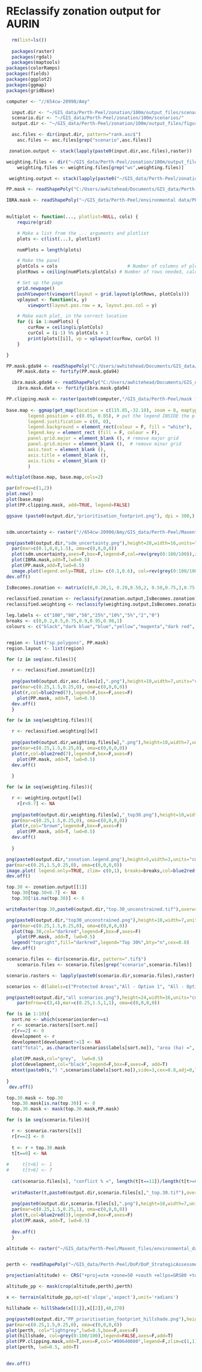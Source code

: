 REclassify zonation output for AURIN
========================================================



```r
  rm(list=ls())
  
  packages(raster)
  packages(rgdal)
  packages(maptools)
packages(colorRamps)
packages(fields)
packages(ggplot2)
packages(ggmap)
packages(gridBase)

computer <- "//654cw-20990/Amy"

  input.dir <- "~/GIS_data/Perth-Peel/zonation/100m/output_files/scenarios/"
  scenario.dir <- "~/GIS_data/Perth-Peel/zonation/100m/scenarios/"
  output.dir <- "~/GIS_data/Perth-Peel/zonation/100m/output_files/figures/"

  asc.files <- dir(input.dir, pattern="rank.asc$")
    asc.files <- asc.files[grep("scenario",asc.files)]

 zonation.output <- stack(lapply(paste0(input.dir,asc.files),raster))

weighting.files <- dir("~/GIS_data/Perth-Peel/zonation/100m/output_files/weighted/", pattern="rank.asc$")
    weighting.files <- weighting.files[grep("ws",weighting.files)]

 weighting.output <- stack(lapply(paste0("~/GIS_data/Perth-Peel/zonation/100m/output_files/weighted/",weighting.files),raster))

PP.mask <- readShapePoly("C:/Users/awhitehead/Documents/GIS_data/Perth-Peel/DOP/DoP_StrategicAssessmentStudyBoundary_Extended_20121004.shp")

IBRA.mask <- readShapePoly("~/GIS_data/Perth-Peel/environmental data/PP_IBRA.shp")
  
```

```r
multiplot <- function(..., plotlist=NULL, cols) {
    require(grid)

    # Make a list from the ... arguments and plotlist
    plots <- c(list(...), plotlist)

    numPlots = length(plots)

    # Make the panel
    plotCols = cols                          # Number of columns of plots
    plotRows = ceiling(numPlots/plotCols) # Number of rows needed, calculated from # of cols

    # Set up the page
    grid.newpage()
    pushViewport(viewport(layout = grid.layout(plotRows, plotCols)))
    vplayout <- function(x, y)
        viewport(layout.pos.row = x, layout.pos.col = y)

    # Make each plot, in the correct location
    for (i in 1:numPlots) {
        curRow = ceiling(i/plotCols)
        curCol = (i-1) %% plotCols + 1
        print(plots[[i]], vp = vplayout(curRow, curCol ))
    }

}

```


```r

PP.mask.gda94 <- readShapePoly("C:/Users/awhitehead/Documents/GIS_data/Perth-Peel/DOP/DoP_StrategicAssessmentStudyBoundary_Extended_20121004_GDA94.shp")
    PP.mask.data <- fortify(PP.mask.gda94)

  ibra.mask.gda94 <- readShapePoly("C:/Users/awhitehead/Documents/GIS_data/Perth-Peel/environmental data/PP_IBRA_gda94.shp")
    ibra.mask.data <- fortify(ibra.mask.gda94)

PP.clipping.mask <- raster(paste0(computer,"/GIS_data/Perth-Peel/mask files/perth.clipping.mask.tif"))
 
base.map <- ggmap(get_map(location = c(115.85,-32.18), zoom = 8, maptype="terrain",scale=2),extent = "device",) + geom_polygon(aes(x = long, y = lat, group = group), data=PP.mask.data, colour = 'black', fill = 'black', alpha = .01, size = .25) + 	theme ( 
		legend.position = c(0.05, 0.05), # put the legend INSIDE the plot area
		legend.justification = c(0, 0),
		legend.background = element_rect(colour = F, fill = "white"),
		legend.key = element_rect (fill = F, colour = F),
		panel.grid.major = element_blank (), # remove major grid
		panel.grid.minor = element_blank (),  # remove minor grid
		axis.text = element_blank (), 
		axis.title = element_blank (),
		axis.ticks = element_blank ()
		) 

multiplot(base.map, base.map,cols=2)

par(mfrow=c(1,2))
plot.new()
plot(base.map)
plot(PP.clipping.mask, add=TRUE, legend=FALSE)

ggsave (paste0(output.dir,"prioritisation_footprint.png"), dpi = 300,)



```


```r
sdm.uncertainty <- raster("//654cw-20990/Amy/GIS_data/Perth-Peel/Maxent_files/environmental_data/100m/ibra/output_2013_11_11/Perth-Peel_mean.uncertainty.tif")

png(paste0(output.dir,"sdm_uncertainty.png"),height=20,width=16,units="cm",res=300, bg="transparent",pointsize = 12)
  par(mar=c(0.1,0,0,1.5), oma=c(0,0,0,0))
  plot(sdm.uncertainty,axes=F,box=F,legend=F,col=rev(grey(0:100/100)),zlim=c(0.10,0.6))
  plot(IBRA.mask,add=T,lwd=0.5)
  plot(PP.mask,add=T,lwd=0.5)
  image.plot(legend.only=TRUE, zlim= c(0.1,0.6), col=rev(grey(0:100/100)),legend.width=1,legend.shrink=0.4,cex=0.4,legend.args=list(text='Uncertainty', side=3, font=2, line=0.5, cex=0.8),axis.args=list(cex.axis=0.8))
dev.off()


```


```r
IsBecomes.zonation <- matrix(c(0,0.20,1, 0.20,0.50,2, 0.50,0.75,3,0.75,0.90,4,0.90,0.95,5,0.95,0.98,6,0.98,1.00,7), ncol=3, byrow=TRUE)
  
reclassified.zonation <- reclassify(zonation.output,IsBecomes.zonation)
reclassified.weighting <- reclassify(weighting.output,IsBecomes.zonation)

leg.labels <- c("100","80","50","25%","10%","5%","2","0")
breaks <- c(0,0.2,0.5,0.75,0.9,0.95,0.98,1)
colours <- c("black","dark blue","blue","yellow","magenta","dark red", "red")


region <- list("sp.polygons", PP.mask)
region.layout <- list(region)

for (z in seq(asc.files)){

  r <- reclassified.zonation[[z]]
  
  png(paste0(output.dir,asc.files[z],".png"),height=10,width=7,units="cm",res=300, bg="transparent")
  par(mar=c(0.25,1.5,0.25,0), oma=c(0,0,0,0))
  plot(r,col=blue2red(7),legend=F,box=F,axes=F)
    plot(PP.mask, add=T, lwd=0.5)
  dev.off()
  }

for (w in seq(weighting.files)){

  r <- reclassified.weighting[[w]]
  
  png(paste0(output.dir,weighting.files[w],".png"),height=10,width=7,units="cm",res=300, bg="transparent")
  par(mar=c(0.25,1.5,0.25,0), oma=c(0,0,0,0))
  plot(r,col=blue2red(7),legend=F,box=F,axes=F)
    plot(PP.mask, add=T, lwd=0.5)
  dev.off()
  
  }

for (w in seq(weighting.files)){

  r <- weighting.output[[w]]
    r[r<0.7] <- NA
  
  png(paste0(output.dir,weighting.files[w],"_top30.png"),height=10,width=7,units="cm",res=300)
  par(mar=c(0.25,1.5,0.25,0), oma=c(0,0,0,0))
  plot(r,col="brown",legend=F,box=F,axes=F)
    plot(PP.mask, add=T, lwd=0.5)
  dev.off()
  
  }

png(paste0(output.dir,"zonation.legend.png"),height=5,width=3,units="cm",res=300, bg="transparent")
par(mar=c(0.25,1.5,0.25,0), oma=c(0,0,0,0))
image.plot( legend.only=TRUE, zlim= c(0,1), breaks=breaks,col=blue2red(7),axis.args=list( at=c(0,1), labels=c("Low","High")),legend.args=list(text='Conservation priority', side=2, font=2, line=2.5, cex=0.8))
dev.off()

```

```r
top.30 <- zonation.output[[1]]
  top.30[top.30<0.7] <- NA
  top.30[!is.na(top.30)] <- 6

writeRaster(top.30,paste0(output.dir,"top.30_unconstrained.tif"),overwrite=T)

png(paste0(output.dir,"top30_unconstrained.png"),height=10,width=7,units="cm",res=300, bg="transparent")
  par(mar=c(0.25,1.5,0.25,0), oma=c(0,0,0,0))
  plot(top.30,col="darkred",legend=F,box=F,axes=F)
    plot(PP.mask, add=T, lwd=0.5)
  legend("topright",fill="darkred",legend="Top 30%",bty="n",cex=0.8)
  dev.off()


```

```r

scenario.files <- dir(scenario.dir, pattern=".tif$")
    scenario.files <- scenario.files[grep("scenario",scenario.files)]

scenario.rasters <- lapply(paste0(scenario.dir,scenario.files),raster)

scenarios <- d(labels=c("Protected Areas","All - Option 1", "All - Option 2", "EIA1","EIA2","EIA3 - Option 1", "EIA3 - Option 2", "BRM EIL V4", "Rural residential","Infrastructure", "Pines"),order=c(11,9,10,1,2,3,4,5,6,7,8))

png(paste0(output.dir,"all scenarios.png"),height=24,width=16,units="cm",res=300, bg="transparent")
    par(mfrow=c(3,4),mar=c(0.25,1.5,1,1), oma=c(0,0,0,0))

for (s in 1:10){
  sort.no <- which(scenarios$order==s)
  r <- scenario.rasters[[sort.no]]
  r[r==2] <- 0
  development <- r
  development[development!=1] <- NA
  cat("Total", as.character(scenarios$labels[sort.no]), "area (ha) =", length(development[!is.na(development)]),"\n")
   
  plot(PP.mask,col="grey",  lwd=0.5)
  plot(development,col="black",legend=F,box=F,axes=F, add=T)
  mtext(paste0(s,") ",scenarios$labels[sort.no]),side=3,cex=0.8,adj=0,line=-1)
  
}
 dev.off()

top.30.mask <- top.30
  top.30.mask[is.na(top.30)] <- 0
  top.30.mask <- mask(top.30.mask,PP.mask)

for (s in seq(scenario.files)){

  r <- scenario.rasters[[s]]
  r[r==2] <- 0
    
  t <- r + top.30.mask
  t[t==0] <- NA
  
#     t[t<6] <- 1
#     t[t>6] <- 7
  
  cat(scenario.files[s], "conflict % =", length(t[t==11])/length(t[t>=6]),"\n")
  
  writeRaster(t,paste0(output.dir,scenario.files[s],"_top.30.tif"),overwrite=T)
  
  png(paste0(output.dir,scenario.files[s],".png"),height=10,width=7,units="cm",res=300, bg="transparent")
  par(mar=c(0.25,1.5,0.25,1), oma=c(0,0,0,0))
  plot(t,col=blue2red(3),legend=F,box=F,axes=F)  
  plot(PP.mask, add=T, lwd=0.5)
  
  dev.off()
  }


```

```r
altitude <- raster("~/GIS_data/Perth-Peel/Maxent_files/environmental_data/100m/ibra/X_altitude.asc")


perth <- readShapePoly("~/GIS_data/Perth-Peel/DoP/DoP_StrategicAssessmentStudyBoundary_Extended_20121004.shp")

projection(altitude) <- CRS("+proj=utm +zone=50 +south +ellps=GRS80 +towgs84=0,0,0,0,0,0,0 +units=m +no_defs")

altitude_pp <- mask(crop(altitude,perth),perth)

x <- terrain(altitude_pp,opt=c('slope','aspect'),unit='radians')

hillshade <- hillShade(x[[1]],x[[2]],40,270)

png(paste0(output.dir,"PP_prioritisation_footprint_hillshade.png"),height=10,width=7,units="cm",res=300, bg="transparent")
par(mar=c(0.25,1.5,0.25,0), oma=c(0,0,0,0))
plot(perth, col="lightgrey",lwd=0.5,box=F,axes=F)
plot(hillshade, col=grey(0:100/100),legend=FALSE,axes=F,add=T)
plot(PP.clipping.mask,add=T,axes=F,col="#00640080",legend=F,zlim=c(1,1))
plot(perth, lwd=0.5, add=T)
  

dev.off()




```
